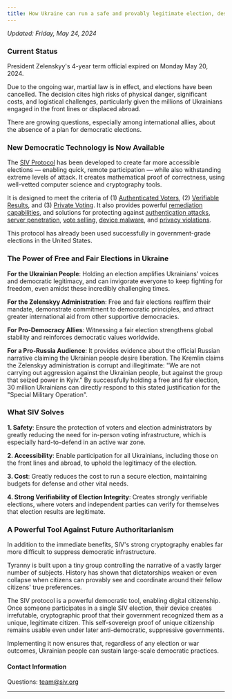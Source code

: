 ```yaml
---
title: How Ukraine can run a safe and provably legitimate election, despite ongoing Russian invasion and occupation
---
```



_Updated: Friday, May 24, 2024_

### Current Status

President Zelenskyy's 4-year term official expired on Monday May 20, 2024.

Due to the ongoing war, martial law is in effect, and elections have been cancelled. The decision cites high risks of physical danger, significant costs, and logistical challenges, particularly given the millions of Ukrainians engaged in the front lines or displaced abroad.

There are growing questions, especially among international allies, about the absence of a plan for democratic elections.

### New Democratic Technology is Now Available

The [SIV Protocol](https://docs.siv.org/technical-specifications) has been developed to create far more accessible elections — enabling quick, remote participation — while also withstanding extreme levels of attack. It creates mathematical proof of correctness, using well-vetted computer science and cryptography tools.

It is designed to meet the criteria of (1) [Authenticated Voters](/authentication), (2) [Verifiable Results](/verifiability), and (3) [Private Voting](/privacy). It also provides powerful [remediation capabilities](/verifiability/remediating-compromised-votes), and solutions for protecting against [authentication attacks](/mitigating-attacks/authentication), [server penetration](/mitigating-attacks/server-penetration), [vote selling](/research-in-progress/vote-sellers-dilemma), [device malware](/mitigating-attacks/malware), and [privacy violations](/mitigating-attacks/privacy).

This protocol has already been used successfully in government-grade elections in the United States.

### The Power of Free and Fair Elections in Ukraine

**For the Ukrainian People**: Holding an election amplifies Ukrainians' voices and democratic legitimacy, and can invigorate everyone to keep fighting for freedom, even amidst these incredibly challenging times.

**For the Zelenskyy Administration**: Free and fair elections reaffirm their mandate, demonstrate commitment to democratic principles, and attract greater international aid from other supportive democracies.

**For Pro-Democracy Allies**: Witnessing a fair election strengthens global stability and reinforces democratic values worldwide.

**For a Pro-Russia Audience**: It provides evidence about the official Russian narrative claiming the Ukrainian people desire liberation. The Kremlin claims the Zelenskyy administration is corrupt and illegitimate: "We are not carrying out aggression against the Ukrainian people, but against the group that seized power in Kyiv." By successfully holding a free and fair election, 30 million Ukrainians can directly respond to this stated justification for the "Special Military Operation".

### What SIV Solves

**1. Safety**: Ensure the protection of voters and election administrators by greatly reducing the need for in-person voting infrastructure, which is especially hard-to-defend in an active war zone.

**2. Accessibility**: Enable participation for all Ukrainians, including those on the front lines and abroad, to uphold the legitimacy of the election.

**3. Cost**: Greatly reduces the cost to run a secure election, maintaining budgets for defense and other vital needs.

**4. Strong Verifiability of Election Integrity**: Creates strongly verifiable elections, where voters and independent parties can verify for themselves that election results are legitimate.

### A Powerful Tool Against Future Authoritarianism

In addition to the immediate benefits, SIV's strong cryptography enables far more difficult to suppress democratic infrastructure.

Tyranny is built upon a tiny group controlling the narrative of a vastly larger number of subjects. History has shown that dictatorships weaken or even collapse when citizens can provably see and coordinate around their fellow citizens' true preferences.

The SIV protocol is a powerful democratic tool, enabling digital citizenship. Once someone participates in a single SIV election, their device creates irrefutable, cryptographic proof that their government recognized them as a unique, legitimate citizen. This self-sovereign proof of unique citizenship remains usable even under later anti-democratic, suppressive governments.

Implementing it now ensures that, regardless of any election or war outcomes, Ukrainian people can sustain large-scale democratic practices.

#### Contact Information

Questions: [team@siv.org](mailto:team@siv.org)

<UkraineSignup />

---
